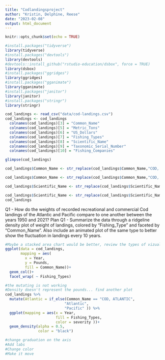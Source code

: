 ```yaml
---
title: "Codlandingsproject"
author: "Kristin, Delphine, Reese"
date: "2023-02-08"
output: html_document
---
```


```r
knitr::opts_chunk$set(echo = TRUE)
```

```r
#install.packages("tidyverse")
library(tidyverse)
#install.packages("devtools")
library(devtools)
#devtools::install_github("rstudio-education/dsbox", force = TRUE)
library(dsbox)
#install.packages("ggridges")
library(ggridges)
#install.packages("gganimate")
library(gganimate)
#install.packages("janitor")
library(janitor)
#install.packages("stringr")
library(stringr)
```

```r
cod_landings <- read_csv("data/cod-landings.csv")
cod_landings <- cod_landings 
  colnames(cod_landings)[3] = "Common_Name"
  colnames(cod_landings)[5] = "Metric_Tons"
  colnames(cod_landings)[6] = "US_Dollars"
  colnames(cod_landings)[7] = "Fishing_Types"
  colnames(cod_landings)[8] = "Scientific_Name"
  colnames(cod_landings)[9] = "Taxonomic_Serial_Number"
  colnames(cod_landings)[10] = "Fishing_Companies"
```
```r
glimpse(cod_landings)
```
```r
cod_landings$Common_Name <- str_replace(cod_landings$Common_Name,"COD, PACIFIC", "Pacific_Cod")

cod_landings$Common_Name <- str_replace(cod_landings$Common_Name,"COD, ATLANTIC", "Atlantic_Cod")

cod_landings$Scientific_Name <- str_replace(cod_landings$Scientific_Name, "Gadus macrocephalus", "Gadus_macrocephalus")

cod_landings$Scientific_Name <- str_replace(cod_landings$Scientific_Name, "Gadus morhua", "Gadus_morhua")
cod_landings
```


Q1 - How do the weights of recorded recreational and commercial Cod landings of the Atlantic and Pacific compare to one another between the years 1950 and 2021?
Plan Q1 - Summarize the data through a ridgeline density plot of weight of landings, colored by “Fishing_Type” and faceted by “Common_Name”. Also include an animated plot of the same type to better show the fluctuation in landings every 10 years. 
```r
#Maybe a stacked area chart would be better, review the types of vizualisation then create a static one and after try the animated 
ggplot(data = cod_landings,
       mapping = aes(
         x = Year,
         y = Pounds,
         fill = Common_Name))+
  geom_col()+
  facet_wrap( ~ Fishing_Types)
```
```r
#the mutating is not working
#Density doesn't represent the pounds... find another plot
cod_landings %>% 
  mutate(Atlantic = if_else(Common_Name == "COD, ATLANTIC", 
                           "Atlantic", 
                           "Pacific" )) %>% 
  ggplot(mapping = aes(x = Year, 
                       fill = Fishing_Types, 
                       color = severity ))+
  geom_density(alpha = 0.5, 
               color = "black")

#change graduation on the axis
#Add labs
#Change color
#Make it move
```



